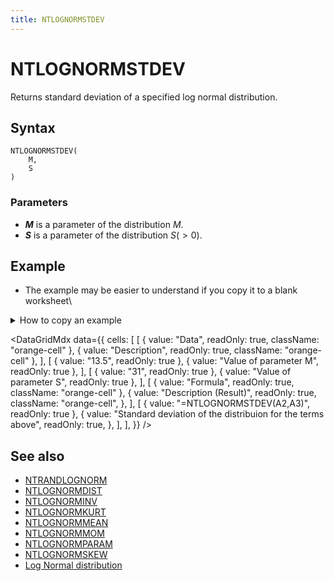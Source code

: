 ```yaml
---
title: NTLOGNORMSTDEV
---
```



# NTLOGNORMSTDEV

Returns standard deviation of a specified log normal distribution.

## Syntax

```excel
NTLOGNORMSTDEV(
    M,
    S
)
```

### Parameters

- **_M_** is a parameter of the distribution $M$.
- **_S_** is a parameter of the distribution $S(>0)$.

## Example

- The example may be easier to understand if you copy it to a blank worksheet\

<details>
  <summary>How to copy an example</summary>

1.  Create a blank workbook or worksheet.
2.  Select the example in the Help topic.

    **Note**  Do not select the row or column headers.

    ![Selecting an example from Help](./../../assets/functions/HowToCopy.png)

    Selecting an example from Help

3.  Press CTRL+C.
4.  In the worksheet, select cell A1, and press CTRL+V.
5.  To switch between viewing the results and viewing the formulas that return the results, press CTRL+` (grave accent), or on the **Tools** menu, point to **Formula Auditing**, and then click **Formula Auditing Mode**.

</details>

<DataGridMdx
  data={{
    cells: [
      [
        { value: "Data", readOnly: true, className: "orange-cell" },
        { value: "Description", readOnly: true, className: "orange-cell" },
      ],
      [
        { value: "13.5", readOnly: true },
        { value: "Value of parameter M", readOnly: true },
      ],
      [
        { value: "31", readOnly: true },
        { value: "Value of parameter S", readOnly: true },
      ],
      [
        { value: "Formula", readOnly: true, className: "orange-cell" },
        {
          value: "Description (Result)",
          readOnly: true,
          className: "orange-cell",
        },
      ],
      [
        { value: "=NTLOGNORMSTDEV(A2,A3)", readOnly: true },
        {
          value: "Standard deviation of the distribuion for the terms above",
          readOnly: true,
        },
      ],
    ],
  }}
/>

## See also

- [NTRANDLOGNORM](../01-random-numbers/01-single-series/10-ntrandlognorm.mdx)
- [NTLOGNORMDIST](063-ntlognormdist.mdx)
- [NTLOGNORMINV](064-ntlognorminv.mdx)
- [NTLOGNORMKURT](065-ntlognormkurt.mdx)
- [NTLOGNORMMEAN](066-ntlognormmean.mdx)
- [NTLOGNORMMOM](067-ntlognormmom.mdx)
- [NTLOGNORMPARAM](068-ntlognormparam.mdx)
- [NTLOGNORMSKEW](069-ntlognormskew.mdx)
- [Log Normal distribution](../../05-gallery-of-distributions/log-normal-distribution.mdx)
